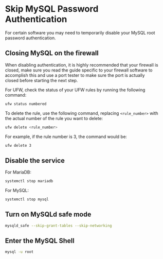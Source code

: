 # Skip MySQL Password Authentication

For certain software you may need to temporarily disable your MySQL root password authentication.

## Closing MySQL on the firewall
When disabling authentication, it is highly recommended that your firewall is closed, make sure you read the guide specific to your firewall software to accomplish this and use a port tester to make sure the port is actually closed before starting the next step.

For UFW, check the status of your UFW rules by running the following command:
```bash copy
ufw status numbered
```
To delete the rule, use the following command, replacing `<rule_number>` with the actual number of the rule you want to delete:
```bash copy
ufw delete <rule_number>
```
For example, if the rule number is 3, the command would be:
```bash copy
ufw delete 3
```


## Disable the service
For MariaDB:
```bash copy
systemctl stop mariadb
```
For MySQL:
```bash copy
systemctl stop mysql
```

## Turn on MySQLd safe mode
```bash copy
mysqld_safe --skip-grant-tables --skip-networking
```

## Enter the MySQL Shell
```bash copy
mysql -u root
```